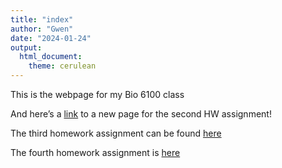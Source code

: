 ```yaml
---
title: "index"
author: "Gwen"
date: "2024-01-24"
output: 
  html_document: 
    theme: cerulean
---
```


This is the webpage for my Bio 6100 class

And here's a [link](newpage.html) to a new page for the second HW assignment!

The third homework assignment can be found [here](Homework/Homework3.html)

The fourth homework assignment is [here](Homework/Homework4.html)


